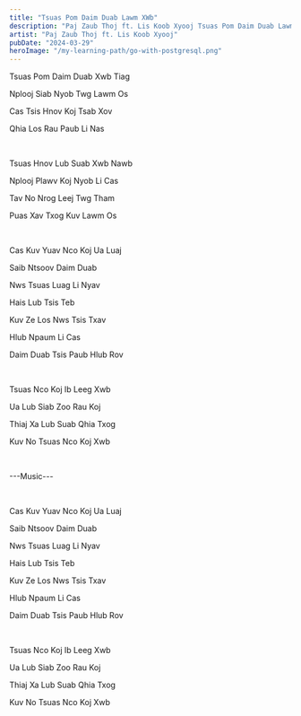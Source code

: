 ```yaml
---
title: "Tsuas Pom Daim Duab Lawm XWb"
description: "Paj Zaub Thoj ft. Lis Koob Xyooj Tsuas Pom Daim Duab Lawm XWb Lyrics"
artist: "Paj Zaub Thoj ft. Lis Koob Xyooj"
pubDate: "2024-03-29"
heroImage: "/my-learning-path/go-with-postgresql.png"
---
```


Tsuas Pom Daim Duab Xwb Tiag

Nplooj Siab Nyob Twg Lawm Os

Cas Tsis Hnov Koj Tsab Xov

Qhia Los Rau Paub Li Nas

<br />

Tsuas Hnov Lub Suab Xwb Nawb

Nplooj Plawv Koj Nyob Li Cas

Tav No Nrog Leej Twg Tham

Puas Xav Txog Kuv Lawm Os

<br />

Cas Kuv Yuav Nco Koj Ua Luaj

Saib Ntsoov Daim Duab

Nws Tsuas Luag Li Nyav

Hais Lub Tsis Teb

Kuv Ze Los Nws Tsis Txav

Hlub Npaum Li Cas

Daim Duab Tsis Paub Hlub Rov

<br />

Tsuas Nco Koj Ib Leeg Xwb

Ua Lub Siab Zoo Rau Koj

Thiaj Xa Lub Suab Qhia Txog

Kuv No Tsuas Nco Koj Xwb

<br />

---Music---

<br />

Cas Kuv Yuav Nco Koj Ua Luaj

Saib Ntsoov Daim Duab

Nws Tsuas Luag Li Nyav

Hais Lub Tsis Teb

Kuv Ze Los Nws Tsis Txav

Hlub Npaum Li Cas

Daim Duab Tsis Paub Hlub Rov

<br />

Tsuas Nco Koj Ib Leeg Xwb

Ua Lub Siab Zoo Rau Koj

Thiaj Xa Lub Suab Qhia Txog

Kuv No Tsuas Nco Koj Xwb
